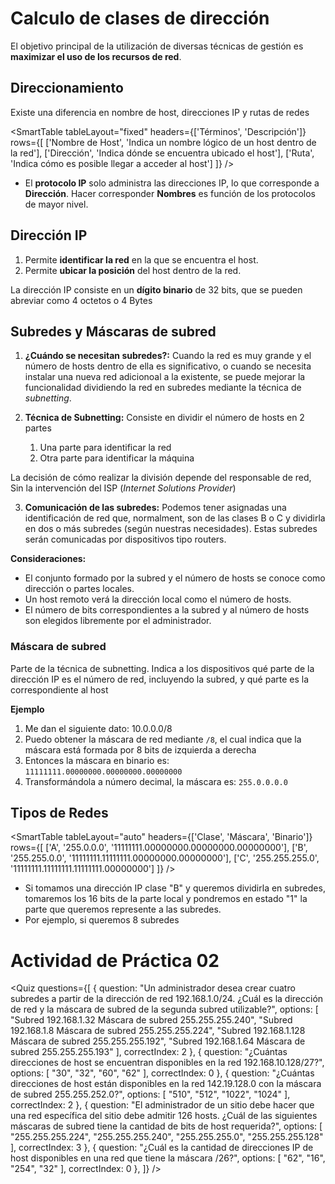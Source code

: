 # Calculo de clases de dirección

El objetivo principal de la utilización de diversas técnicas de gestión es **maximizar el uso de los recursos de red**.

## Direccionamiento

Existe una diferencia en nombre de host, direcciones IP y rutas de redes

<SmartTable
	tableLayout="fixed"
	headers={['Términos', 'Descripción']}
	rows={[
		['Nombre de Host', 'Indica un nombre lógico de un host dentro de la red'],
		['Dirección', 'Indica dónde se encuentra ubicado el host'],
		['Ruta', 'Indica cómo es posible llegar a acceder al host']
	]}
/>

- El **protocolo IP** solo administra las direcciones IP, lo que corresponde a **Dirección**. Hacer corresponder **Nombres** es función de los protocolos de mayor nivel.

## Dirección IP

1. Permite **identificar la red** en la que se encuentra el host.
2. Permite **ubicar la posición** del host dentro de la red.

La dirección IP consiste en un **dígito binario** de 32 bits, que se pueden abreviar como 4 octetos o 4 Bytes

<SmartFigure
	id="direccion-ip-en-bits-y-bytes"
	src="/inacap/ti3v35/images/fig02.png"
	alt="Dirección IP en bits y bytes"
	caption="Dirección IP en bits y bytes"
	size="medium"
/>

## Subredes y Máscaras de subred

1. **¿Cuándo se necesitan subredes?:** Cuando la red es muy grande y el número de hosts dentro de ella es significativo, o cuando se necesita instalar una nueva red adicionoal a la existente, se puede mejorar la funcionalidad dividiendo la red en subredes mediante la técnica de *subnetting*.

2. **Técnica de Subnetting:** Consiste en dividir el número de hosts en 2 partes
    1. Una parte para identificar la red
    2. Otra parte para identificar la máquina

La decisión de cómo realizar la división depende del responsable de red, Sin la intervención del ISP (*Internet Solutions Provider*)

3. **Comunicación de las subredes:** Podemos tener asignadas una identificación de red que, normalment, son de las clases B o C y dividirla en dos o más subredes (según nuestras necesidades). Estas subredes serán comunicadas por dispositivos tipo routers.

**Consideraciones:**
- El conjunto formado por la subred y el número de hosts se conoce como dirección o partes locales.
- Un host remoto verá la dirección local como el número de hosts.
- El número de bits correspondientes a la subred y al número de hosts son elegidos libremente por el administrador.


### Máscara de subred
Parte de la técnica de subnetting. Indica a los dispositivos qué parte de la dirección IP es el número de red, incluyendo la subred, y qué parte es la correspondiente al host

**Ejemplo**

1. Me dan el siguiente dato: 10.0.0.0/8
2. Puedo obtener la máscara de red mediante `/8`, el cual indica que la máscara está formada por 8 bits de izquierda a derecha
3. Entonces la máscara en binario es: `11111111.00000000.00000000.00000000`
4. Transformándola a número decimal, la máscara es: `255.0.0.0.0`

## Tipos de Redes

<SmartTable
	tableLayout="auto"
	headers={['Clase', 'Máscara', 'Binario']}
	rows={[
		['A', '255.0.0.0', '11111111.00000000.00000000.00000000'],
		['B', '255.255.0.0', '11111111.11111111.00000000.00000000'],
		['C', '255.255.255.0', '11111111.11111111.11111111.00000000']
	]}
/>

- Si tomamos una dirección IP clase "B" y queremos dividirla en subredes, tomaremos los 16 bits de la parte local y pondremos en estado "1" la parte que queremos represente a las subredes.
- Por ejemplo, si queremos 8 subredes 


# Actividad de Práctica 02

<Quiz questions={[
	{
		question: "Un administrador desea crear cuatro subredes a partir de la dirección de red 192.168.1.0/24. ¿Cuál es la dirección de red y la máscara de subred de la segunda subred utilizable?",
		options: [
			"Subred 192.168.1.32 Máscara de subred 255.255.255.240",
			"Subred 192.168.1.8 Máscara de subred 255.255.255.224",
			"Subred 192.168.1.128 Máscara de subred 255.255.255.192",
			"Subred 192.168.1.64 Máscara de subred 255.255.255.193"
		],
		correctIndex: 2
	},
    {
		question: "¿Cuántas direcciones de host se encuentran disponibles en la red 192.168.10.128/27?",
		options: [
			"30",
			"32",
			"60",
			"62"
		],
		correctIndex: 0
	},
    {
		question: "¿Cuántas direcciones de host están disponibles en la red 142.19.128.0 con la máscara de subred 255.255.252.0?",
		options: [
			"510",
			"512",
			"1022",
			"1024"
		],
		correctIndex: 2
	},
    {
		question: "El administrador de un sitio debe hacer que una red específica del sitio debe admitir 126 hosts. ¿Cuál de las siguientes máscaras de subred tiene la cantidad de bits de host requerida?",
		options: [
			"255.255.255.224",
			"255.255.255.240",
			"255.255.255.0",
			"255.255.255.128"
		],
		correctIndex: 3
	},
    {
		question: "¿Cuál es la cantidad de direcciones IP de host disponibles en una red que tiene la máscara /26?",
		options: [
			"62",
			"16",
			"254",
			"32"
		],
		correctIndex: 0
	},
]} />